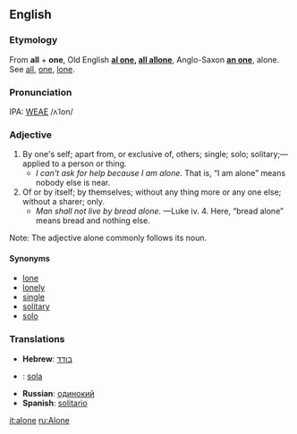 ==English==
===Etymology===
From '''all''' + '''one''', Old English '''[[al one]], [[all allone]]''', Anglo-Saxon '''[[an one]]''', alone.  See [[all]], [[one]], [[lone]].

===Pronunciation===
IPA: [[WEAE]] /ʌˈlon/

===Adjective===
# By one's self; apart from, or exclusive of, others; single; solo; solitary;&mdash;applied to a person or thing.
#* ''I can't ask for help because I am alone.''  That is, &ldquo;I am alone&rdquo; means nobody else is near.
# Of or by itself; by themselves; without any thing more or any one else; without a sharer; only.
#* ''Man shall not live by bread alone.'' &mdash;Luke iv. 4.  Here, &ldquo;bread alone&rdquo; means bread and nothing else.

Note: The adjective alone commonly follows its noun.

====Synonyms====
*[[lone]]
*[[lonely]]
*[[single]]
*[[solitary]]
*[[solo]]

===Translations===
*'''Hebrew''': [[:he:בודד|בודד]]
* {{io}} : [[sola]]
*'''Russian''': [[:ru:одинокий|одинокий]]
*'''Spanish''': [[solitario]]

[[it:alone]]
[[ru:Alone]]